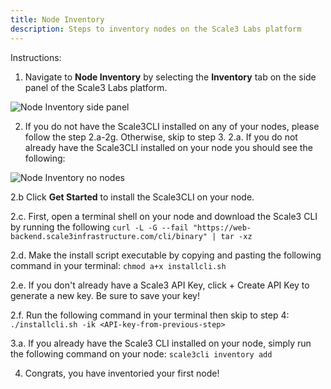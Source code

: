 ```yaml
---
title: Node Inventory
description: Steps to inventory nodes on the Scale3 Labs platform
---
```


Instructions:
1. Navigate to **Node Inventory** by selecting the **Inventory** tab on the side panel of the Scale3 Labs platform.

![Node Inventory side panel](/images/node_inventory_side_panel.png)

2. If you do not have the Scale3CLI installed on any of your nodes, please follow the step 2.a-2g. Otherwise, skip to step 3.
2.a. If you do not already have the Scale3CLI installed on your node you should see the following:

![Node Inventory no nodes](/images/node_no_nodes.png)

2.b Click **Get Started** to install the Scale3CLI on your node.

2.c. First, open a terminal shell on your node and download the Scale3 CLI by running the following
`curl -L -G --fail "https://web-backend.scale3infrastructure.com/cli/binary" | tar -xz`

2.d. Make the install script executable by copying and pasting the following command in your terminal:
`chmod a+x installcli.sh`

2.e. If you don't already have a Scale3 API Key, click + Create API Key to generate a new key. Be sure to save your key!

2.f. Run the following command in your terminal then skip to step 4:
`./installcli.sh -ik <API-key-from-previous-step>`

3.a. If you already have the Scale3 CLI installed on your node, simply run the following command on your node:
`scale3cli inventory add`

4. Congrats, you have inventoried your first node!

